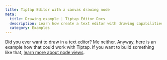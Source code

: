 ```yaml
---
title: Tiptap Editor with a canvas drawing node
meta:
  title: Drawing example | Tiptap Editor Docs
  description: Learn how create a text editor with drawing capabilities with Tiptap with an easy code example. More in our docs!
  category: Examples
---
```



Did you ever want to draw in a text editor? Me neither. Anyway, here is an example how that could work with Tiptap. If you want to build something like that, [learn more about node views](/3.x/editor/extensions/custom-extensions/node-views).

<CodeDemo path="/Examples/Drawing" />
